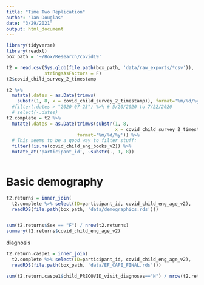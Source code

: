 ```yaml
---
title: "Time Two Replication"
author: "Ian Douglas"
date: "3/29/2021"
output: html_document
---
```

```r
library(tidyverse)
library(readxl)
box_path = '~/Box/Research/covid19'
```


```r
t2 = read.csv(Sys.glob(file.path(box_path, 'data/raw_exports/*csv')),
              stringsAsFactors = F)
t2$covid_child_survey_2_timestamp
```


```r
t2 %>%
  mutate(.dates = as.Date(trimws(
    substr(1, 8, x = covid_child_survey_2_timestamp)), format='%m/%d/%y')) #%>%
  #filter(.dates > "2020-07-23") %>% # 5/20/2020 to 7/22/2020
  # select(-.dates)
t2.complete = t2 %>%
  mutate(.dates = as.Date(trimws(substr(1, 8, 
                                        x = covid_child_survey_2_timestamp)), 
                          format='%m/%d/%y')) %>%
  # This seems to be a good way to filter stuff:
  filter(!is.na(covid_child_eng_books_v2)) %>%
  mutate_at('participant_id', ~substr(., 1, 8))
  
```



# Basic demography
```r
t2.returns = inner_join(
  t2.complete %>% select(ID=participant_id, covid_child_eng_age_v2),
  readRDS(file.path(box_path, 'data/demographics.rds')))


sum(t2.returns$Sex == "F") / nrow(t2.returns)
summary(t2.returns$covid_child_eng_age_v2)

```


diagnosis
```r
t2.return.caspe1 = inner_join(
  t2.complete %>% select(ID=participant_id, covid_child_eng_age_v2),
  readRDS(file.path(box_path, 'data/EF_CAPE_FINAL.rds')))

sum(t2.return.caspe1$child_PRECOVID_visit_diagnoses=="N") / nrow(t2.return.caspe1)
```

